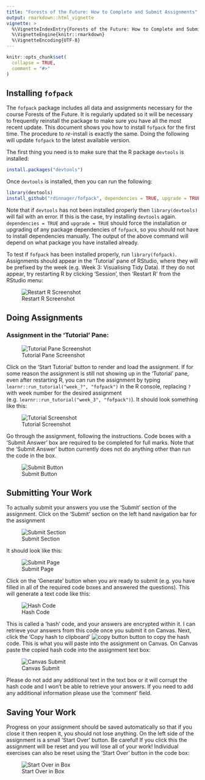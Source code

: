 ```yaml
---
title: "Forests of the Future: How to Complete and Submit Assignments"
output: rmarkdown::html_vignette
vignette: >
  %\VignetteIndexEntry{Forests of the Future: How to Complete and Submit Assignments}
  %\VignetteEngine{knitr::rmarkdown}
  %\VignetteEncoding{UTF-8}
---
```


```r
knitr::opts_chunk$set(
  collapse = TRUE,
  comment = "#>"
)
```

## Installing `fofpack`

The `fofpack` package includes all data and assignments necessary for the 
course Forests of the Future. It is regularly updated so it will be necessary
to frequently reinstall the package to make sure you have all the most recent
update. This document shows you how to install `fofpack` for the first time. 
The procedure to *re*-install is exactly the same. Doing the following will
update `fofpack` to the latest available version.

The first thing you need is to make sure that the R package `devtools` is 
installed:

```r
install.packages("devtools")
```

Once `devtools` is installed, then you can run the following:

```r
library(devtools)
install_github("rdinnager/fofpack", dependencies = TRUE, upgrade = TRUE)
```

Note that if `devtools` has not been installed properly then `library(devtools)`
will fail with an error. If this is the case, try installing `devtools` again.
`dependencies = TRUE` and `upgrade = TRUE` should force the installation or
upgrading of any package dependencies of `fofpack`, so you should not have to
install dependencies manually. The output of the above command will depend
on what package you have installed already.

To test if `fofpack` has been installed properly, run `library(fofpack)`. 
Assignments should appear in the 'Tutorial' pane of RStudio, where they will
be prefixed by the week (e.g. Week 3: Visualising Tidy Data). If they do not
appear, try restarting R by clicking 'Session', then 'Restart R' from the RStudio
menu:

![Restart R Screenshot](images/restart_r.png)

## Doing Assignments

### Assignment in the 'Tutorial' Pane:

![Tutorial Pane Screenshot](images/tutorial_pane.png)


Click on the 'Start Tutorial' button to render and load the assignment. If for
some reason the assignment is still not showing up in the 'Tutorial' pane, even
after restarting R, you can run the assignment by typing 
`learnr::run_tutorial("week_?", "fofpack")` in the R console, replacing `?` with
week number for the desired assignment (e.g. `learnr::run_tutorial("week_3", "fofpack")`). 
It should look something like this:

![Tutorial Screenshot](images/tutorial_example.png)

Go through the assignment, following the instructions. Code boxes with
a 'Submit Answer' box are required to be completed for full marks.
Note that the 'Submit Answer' button currently does not do anything other
than run the code in the box. 

![Submit Button](images/submit_button.png)

## Submitting Your Work

To actually submit your answers you use the 'Submit' section of the assignment. 
Click on the 'Submit' section on the left hand navigation bar for the assignment

![Submit Section](images/submit.png)

It should look like this:

![Submit Page](images/generate_page.png)

Click on the 'Generate' button when you are ready to submit (e.g. you have filled
in all of the required code boxes and answered the questions). This will generate
a text code like this:

![Hash Code](images/hash_code.png)

This is called a 'hash' code, and your answers are encrypted within it. I can retrieve
your answers from this code once you submit it on Canvas. Next, click the 'Copy hash to clipboard' ![copy button](images/copy_button.png) button to copy the hash code. This is what you will paste into the assignment on Canvas. On Canvas paste the copied hash code into the assignment text box:

![Canvas Submit](images/canvas_submit.png)

Please do not add any additional text in the text box or it will corrupt the
hash code and I won't be able to retrieve your answers. If you need to add any
additional information please use the 'comment' field.


## Saving Your Work

Progress on your assignment should be saved automatically so that if you close 
it then reopen it, you should not lose anything. On the left side of the assignment
is a small 'Start Over' button. Be careful! If you click this the assignment will
be reset and you will lose all of your work! Individual exercises can also be reset
using the 'Start Over' button in the code box:

![Start Over in Box](images/startover_box.png)
